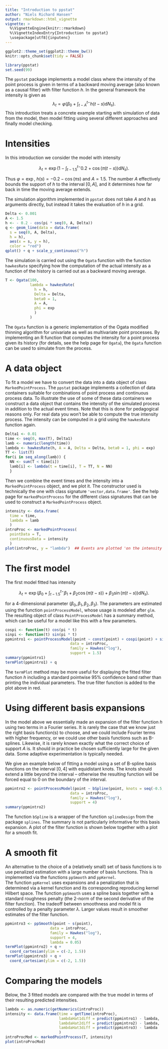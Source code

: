 ```yaml
---
title: "Introduction to ppstat"
author: "Niels Richard Hansen"
output: rmarkdown::html_vignette
vignette: >
  %\VignetteEngine{knitr::rmarkdown}
  %\VignetteIndexEntry{Introduction to ppstat}
  \usepackage[utf8]{inputenc}
---
```


```r
ggplot2::theme_set(ggplot2::theme_bw())
knitr::opts_chunk$set(tidy = FALSE)
```


```r
library(ppstat)
set.seed(99)
```

The `ppstat` package implements a model class where the intensity of the point process is given in terms of a backward moving average (also known as a causal filter) with filter function $h$. In the general framework the intensity is given as 
$$\lambda_t = \varphi\left(\beta_0 + \int_{t-A}^{t-} h(t - s) \mathrm{d}N_s\right).$$
This introduction treats a concrete example starting with simulation of data from the model, then model fitting using several different approaches and finally model checking.

# Intensities  

In this introduction we consider the model with intensity

$$\lambda_t = \exp\left(1 - \int_{t-1.5}^{t-} 0.2 + \cos(\pi(t - s)) \mathrm{d}N_s\right).$$

Thus $\varphi = \exp$, $h(s) = -0.2  - \cos(\pi s)$ and $A = 1.5$. The number $A$ effectively bounds the support of $h$ to the interval $[0,A]$, and it determines how far back in time the moving average extends. 

The simulation algorithm implemented in `ppstat` does not take $A$ and $h$ as arguments directly, but instead it takes the evaluation of $h$ in a grid.

```r
Delta <- 0.001
A <- 1.5
h <- - 0.2 - cos(pi * seq(0, A, Delta)) 
q <- geom_line(data = data.frame(
  s = seq(0, A, Delta),
  h = h),
  aes(x = s, y = h),
  color = "red")
qplot() + q + scale_y_continuous("h")
```

The simulation is carried out using the `Ogata` function with the function `hawkesRate` 
specifying how the computation of the actual intensity as a function of the history is carried out as a backward moving average. 

```r
T <- Ogata(100, 
           lambda = hawkesRate(
             h = h,
             Delta = Delta,
             beta0 = 1,
             A = A,
             phi = exp
             )
           )
```

The `Ogata` function is a generic implementation of the Ogata modified thinning algorithm for univariate as well as multivariate point processes. By implementing an R function that computes the intensity for a point process given its history (for details, see the help page for `Ogata`), the `Ogata` function can be used to simulate from the process. 

# A data object

To fit a model we have to convert the data into a data object of class `MarkedPointProcess`. The `ppstat` package implements a collection of data containers suitable for combinations of point process and continuous process data. To illustrate the use of some of these data containers we construct a data object that contains the intensity of the simulated process in addition to the actual event times. Note that this is done for pedagogical reasons only. For real data you won't be able to compute the true intensity process. The intensity can be computed in a grid using the `hawkesRate` function again. 


```r
Delta1 <- 0.01
time <- seq(0, max(T), Delta1) 
lamb <- numeric(length(time))
lambda <- hawkesRate(h, A = A, Delta = Delta, beta0 = 1, phi = exp)
TT <- list(T)
for(i in seq_along(lamb)) {
  NN <- sum(T < time[i])
  lamb[i] <- lambda(t = time[i], T = TT, N = NN)
  }
```

Then we combine the event times and the intensity into a `MarkedPointProcess` object, and we 
plot it. The constructor used is technically the one with class signature `'vector,data.frame'`.
See the help page for `markedPointProcess` for the different class signatures that can be used to construct a `MarkedPointProcess` object.

```r
intensity <- data.frame(
  time = time,
  lambda = lamb
  )
introProc <- markedPointProcess(
  pointData = T, 
  continuousData = intensity                              
  )
plot(introProc, y = "lambda")  ## Events are plotted 'on the intensity process'.
```

# The first model

The first model fitted has intensity 

$$\lambda_t = \exp\left(\beta_0 + \int_{t-1.5}^{t-} \beta_1 + \beta_2 \cos(\pi(t - s))
+  \beta_3 \sin(\pi(t - s))\mathrm{d}N_s\right).$$

for a 4-dimensional parameter $(\beta_0, \beta_1, \beta_2, \beta_3)$. The parameters are estimated
using the function `pointProcessModel`, whose usage is modeled after `glm`. The resulting object of class 
`PointProcessModel` has a summary method, which can be useful for a model like this with a few 
parameters. 

```r
cospi <- function(t) cos(pi * t)
sinpi <- function(t) sin(pi * t)
ppmintro1 <- pointProcessModel(point ~ const(point) + cospi(point) + sinpi(point),
                             data = introProc,
                             family = Hawkes("log"),
                             support = 1.5)
summary(ppmintro1)
termPlot(ppmintro1) + q  
```

The `termPlot` method may be more useful for displaying the fitted filter function $h$ including a standard pointwise 95% confidence band rather than printing the individual parameters.
The true filter function is added to the plot above in red. 

# Using different basis expansions

In the model above we essentially made an expansion of the filter function $h$ using two terms in a Fourier series. It is rarely the case that we know just the right basis function(s) to choose, and we could include Fourier terms with higher frequency, or we could use other basis functions such as B-splines. Likewise, it is rarely known exactly what the correct choice of support $A$ is. It should in practice be chosen sufficiently large for the given data. Some adaptive experimentation is typically needed. 

We give an example below of fitting a model using a set of B-spline basis functions 
on the interval $[0,4]$ with equidistant knots. The knots should extend a little beyond 
the interval -- otherwise the resulting function will be forced equal to 0 
on the boundary of the interval. 

```r
ppmintro2 <- pointProcessModel(point ~ bSpline(point, knots = seq(-0.5, 4.5, 0.3)),
                             data = introProc,
                             family = Hawkes("log"),
                             support = 4)
summary(ppmintro2)
```

The function `bSpline` is a wrapper of the function `splineDesign` from the package `splines`. 
The summary is not particularly informative for this basis expansion. A plot of the filter function is shown below together with a plot for a smooth fit. 

# A smooth fit 

An alternative to the choice of a (relatively small) set of basis functions is to use penalized estimation with a large number of basis functions. This is implemented via the functions `ppSmooth` and `ppKernel`.  
The function `ppKernel` uses expansions and a penalization that is determined via a kernel function and its corresponding reproducing kernel Hilbert space. The function `ppSmooth` uses a spline basis together with a standard roughness penalty (the 2-norm of the second derivative of the filter function). 
The tradeoff between smoothness and model fit is controlled by a penalty parameter $\lambda$. Larger values result in smoother estimates of the filter function.

```r
ppmintro3 <- ppSmooth(point ~ s(point),
                    data = introProc,
                    family = Hawkes("log"),
                    support = 4,
                    lambda = 0.05)
termPlot(ppmintro2) + q +
  coord_cartesian(ylim = c(-2, 1.5))
termPlot(ppmintro3) + q +
  coord_cartesian(ylim = c(-2, 1.5))
```

# Comparing the models

Below, the 3 fitted models are compared with the true model in terms of their resulting predicted intensities. 

```r
lambda <- as.numeric(getNumerics(introProc))
intensity <- data.frame(time = getTime(introProc), 
                        lambdaHat1diff = predict(ppmintro1) - lambda,
                        lambdaHat2diff = predict(ppmintro2) - lambda,
                        lambdaHat3diff = predict(ppmintro3) - lambda
                        )
introProcMod <- markedPointProcess(T, intensity)
plot(introProcMod)
```


